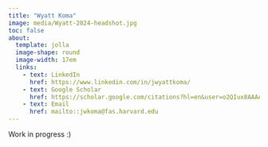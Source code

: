 ```yaml
---
title: "Wyatt Koma"
image: media/Wyatt-2024-headshot.jpg
toc: false
about: 
  template: jolla
  image-shape: round
  image-width: 17em
  links:
    - text: LinkedIn
      href: https://www.linkedin.com/in/jwyattkoma/
    - text: Google Scholar
      href: https://scholar.google.com/citations?hl=en&user=o2QIux8AAAAJ&view_op=list_works&sortby=pubdate
    - text: Email
      href: mailto::jwkoma@fas.harvard.edu
---
```


Work in progress :)
